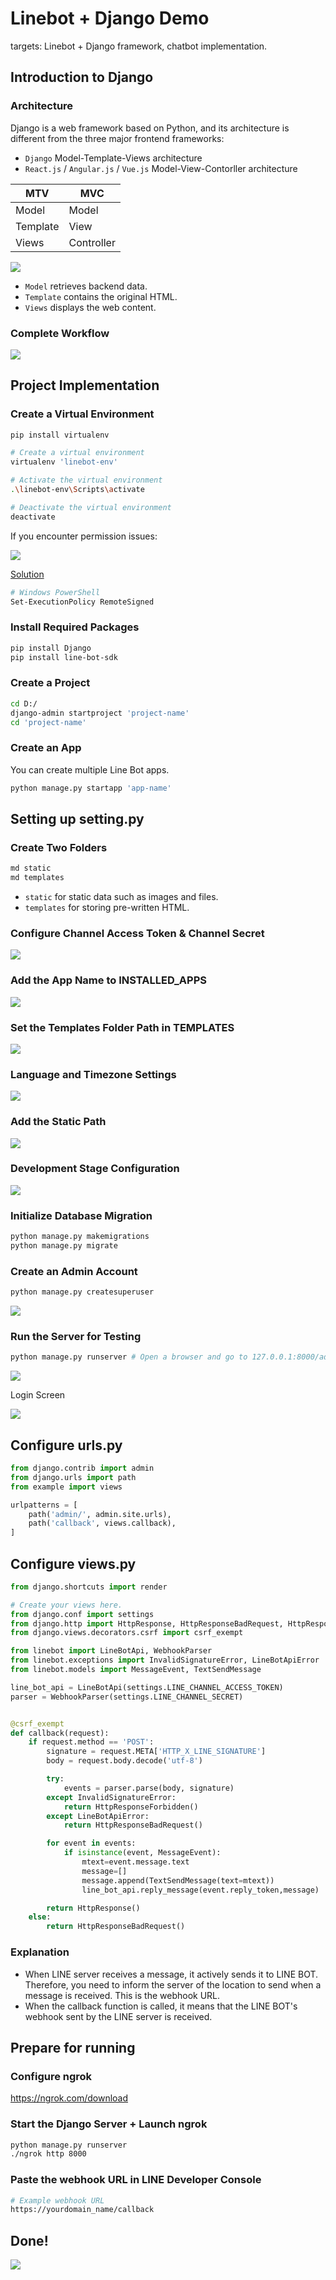 Linebot + Django Demo
===


targets: Linebot + Django framework, chatbot implementation.

Introduction to Django
---

### Architecture

Django is a web framework based on Python, and its architecture is different from the three major frontend frameworks:

- `Django` Model-Template-Views architecture
- `React.js` / `Angular.js` / `Vue.js` Model-View-Contorller architecture

| MTV | MVC | 
| -------- | -------- |
| Model | Model	|
| Template | View |
| Views | Controller |

![](https://i.imgur.com/tx0zsYj.png)

- `Model` retrieves backend data.
- `Template` contains the original HTML.
- `Views` displays the web content.

### Complete Workflow

![](https://i.imgur.com/E1bQ5Sp.png)

Project Implementation
---

<Steps>

### Create a Virtual Environment

```bash
pip install virtualenv

# Create a virtual environment
virtualenv 'linebot-env'

# Activate the virtual environment
.\linebot-env\Scripts\activate

# Deactivate the virtual environment
deactivate
```

If you encounter permission issues:

![](https://i.imgur.com/7PqZUGN.png)

[Solution](https://israynotarray.com/other/20200510/1067127387/)

```bash
# Windows PowerShell
Set-ExecutionPolicy RemoteSigned
```

### Install Required Packages

```bash
pip install Django
pip install line-bot-sdk
```

### Create a Project

```bash
cd D:/
django-admin startproject 'project-name'
cd 'project-name'
```

### Create an App

You can create multiple Line Bot apps.

```bash
python manage.py startapp 'app-name'
```

</Steps>

Setting up setting.py
---

<Steps>

### Create Two Folders

```bash
md static
md templates
```

- `static` for static data such as images and files.
- `templates` for storing pre-written HTML.

### Configure Channel Access Token & Channel Secret

![](https://i.imgur.com/3svMhdL.png)

### Add the App Name to INSTALLED_APPS

![](https://i.imgur.com/ijFM6yl.png)

### Set the Templates Folder Path in TEMPLATES

![](https://i.imgur.com/XWdj2iA.png)

### Language and Timezone Settings

![](https://i.imgur.com/pT3WV8d.png)

### Add the Static Path

![](https://i.imgur.com/9MdavbV.png)

### Development Stage Configuration

![](https://i.imgur.com/rJ3R5PW.png)

### Initialize Database Migration

```bash
python manage.py makemigrations
python manage.py migrate
```

### Create an Admin Account

```bash
python manage.py createsuperuser
```

![](https://i.imgur.com/dUfn81s.png)

### Run the Server for Testing

```bash
python manage.py runserver # Open a browser and go to 127.0.0.1:8000/admin
```

![](https://i.imgur.com/YuLOVYZ.png)

Login Screen

![](https://i.imgur.com/NZEEbiN.png)

</Steps>

Configure urls.py
---

```python filename="urls.py"
from django.contrib import admin
from django.urls import path
from example import views

urlpatterns = [
    path('admin/', admin.site.urls),
    path('callback', views.callback),
]
```

Configure views.py
---

```python filename="views.py"
from django.shortcuts import render

# Create your views here.
from django.conf import settings
from django.http import HttpResponse, HttpResponseBadRequest, HttpResponseForbidden
from django.views.decorators.csrf import csrf_exempt

from linebot import LineBotApi, WebhookParser
from linebot.exceptions import InvalidSignatureError, LineBotApiError
from linebot.models import MessageEvent, TextSendMessage

line_bot_api = LineBotApi(settings.LINE_CHANNEL_ACCESS_TOKEN)
parser = WebhookParser(settings.LINE_CHANNEL_SECRET)


@csrf_exempt
def callback(request):
    if request.method == 'POST':
        signature = request.META['HTTP_X_LINE_SIGNATURE']
        body = request.body.decode('utf-8')

        try:
            events = parser.parse(body, signature)
        except InvalidSignatureError:
            return HttpResponseForbidden()
        except LineBotApiError:
            return HttpResponseBadRequest()

        for event in events:
            if isinstance(event, MessageEvent):
                mtext=event.message.text
                message=[]
                message.append(TextSendMessage(text=mtext))
                line_bot_api.reply_message(event.reply_token,message)

        return HttpResponse()
    else:
        return HttpResponseBadRequest()
```

### Explanation

- When LINE server receives a message, it actively sends it to LINE BOT. Therefore, you need to inform the server of the location to send when a message is received. This is the webhook URL.
- When the callback function is called, it means that the LINE BOT's webhook sent by the LINE server is received.

Prepare for running
---

<Steps>

### Configure ngrok

https://ngrok.com/download

### Start the Django Server + Launch ngrok

```bash
python manage.py runserver
./ngrok http 8000
```

### Paste the webhook URL in LINE Developer Console

```bash
# Example webhook URL
https://yourdomain_name/callback
```

</Steps>

Done!
---

![](https://i.imgur.com/oUbUsZk.png)